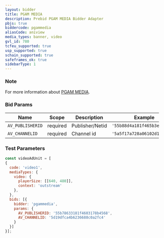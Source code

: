 ```yaml
---
layout: bidder
title: PGAM MEDIA
description: Prebid PGAM MEDIA Bidder Adapter
pbjs: true
biddercode: pgammedia
aliasCode: aniview
media_types: banner, video
gvl_id: 780
tcfeu_supported: true
usp_supported: true
schain_supported: true
safeframes_ok: true
sidebarType: 1
---
```


### Note

For more information about [PGAM MEDIA](https://pgammedia.com/).

### Bid Params

| Name             | Scope    | Description      | Example                      | Type     |
|------------------|----------|------------------|------------------------------|----------|
| `AV_PUBLISHERID` | required | Publisher/Netid  | `'55b88d4a181f465b3e8b4567'` | `string` |
| `AV_CHANNELID`   | required | Channel id       | `'5a5f17a728a06102d14c2718'` | `string` |

### Test Parameters

```javascript
const videoAdUnit = [
{
  code: 'video1',
  mediaTypes: {
    video: {
      playerSize: [[640, 480]],
      context: 'outstream'
    },
  },
  bids: [{
    bidder: 'pgammedia',
    params: {
      AV_PUBLISHERID: '55b78633181f4603178b4568',
      AV_CHANNELID: '5d19dfca4b6236688c0a2fc4'
    }
  }]
}];
```
